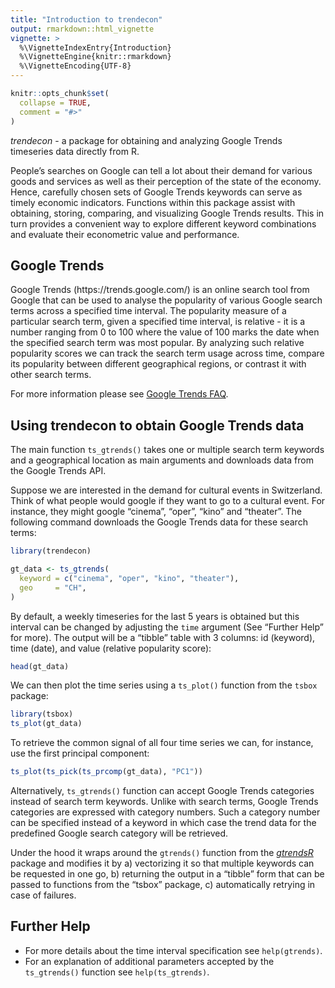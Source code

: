```yaml
---
title: "Introduction to trendecon"
output: rmarkdown::html_vignette
vignette: >
  %\VignetteIndexEntry{Introduction}
  %\VignetteEngine{knitr::rmarkdown}
  %\VignetteEncoding{UTF-8}
---
```


```r
knitr::opts_chunk$set(
  collapse = TRUE,
  comment = "#>"
)
```

*trendecon* - a package for obtaining and analyzing Google Trends timeseries data directly from R.

People's searches on Google can tell a lot about their demand for various goods and services as well as their perception of the state of the economy.
Hence, carefully chosen sets of Google Trends keywords can serve as timely economic indicators.
Functions within this package assist with obtaining, storing, comparing, and visualizing Google Trends results.
This in turn provides a convenient way to explore different keyword combinations and evaluate their econometric value and performance.


## Google Trends ##

Google Trends (https://trends.google.com/) is an online search tool from Google that can be used to analyse the popularity of various Google search terms across a specified time interval.
The popularity measure of a particular search term, given a specified time interval, is relative - it is a number ranging from 0 to 100 where the value of 100 marks the date when the specified search term was most popular.
By analyzing such relative popularity scores we can track the search term usage across time, compare its popularity between different geographical regions, or contrast it with other search terms.

For more information please see [Google Trends FAQ](Check https://support.google.com/trends/answer/4365533?hl=en).


## Using trendecon to obtain Google Trends data ##

The main function `ts_gtrends()` takes one or multiple search term keywords and a geographical location as main arguments and downloads data from the Google Trends API.

Suppose we are interested in the demand for cultural events in Switzerland.
Think of what people would google if they want to go to a cultural event.
For instance, they might google "cinema", "oper", "kino" and "theater".
The following command downloads the Google Trends data for these search terms:

```r
library(trendecon)

gt_data <- ts_gtrends(
  keyword = c("cinema", "oper", "kino", "theater"),
  geo     = "CH",
)
```

By default, a weekly timeseries for the last 5 years is obtained but this interval can be changed by adjusting the `time` argument (See "Further Help" for more).
The output will be a "tibble" table with 3 columns: id (keyword), time (date), and value (relative popularity score):

```r
head(gt_data)
```

We can then plot the time series using a `ts_plot()` function from the `tsbox` package:

```r
library(tsbox)
ts_plot(gt_data)
```

To retrieve the common signal of all four time series we can, for instance, use the first principal component:

```r
ts_plot(ts_pick(ts_prcomp(gt_data), "PC1"))
```

Alternatively, `ts_gtrends()` function can accept Google Trends categories instead of search term keywords.
Unlike with search terms, Google Trends categories are expressed with category numbers. Such a category number can be specified instead of a keyword in which case the trend data for the predefined Google search category will be retrieved.

Under the hood it wraps around the `gtrends()` function from the [*gtrendsR*](https://cran.r-project.org/web/packages/gtrendsR/gtrendsR.pdf) package and modifies it by
a) vectorizing it so that multiple keywords can be requested in one go,
b) returning the output in a "tibble" form that can be passed to functions from the "tsbox" package,
c) automatically retrying in case of failures.


## Further Help ##

- For more details about the time interval specification see `help(gtrends)`.
- For an explanation of additional parameters accepted by the `ts_gtrends()` function see `help(ts_gtrends)`.

